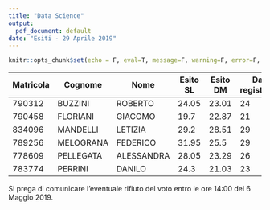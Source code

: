 ```yaml
---
title: "Data Science"
output:
  pdf_document: default
date: "Esiti - 29 Aprile 2019"
---
```


```r
knitr::opts_chunk$set(echo = F, eval=T, message=F, warning=F, error=F, comment=NA, cache=F, R.options=list(width=220))
```

| Matricola | Cognome | Nome | Esito SL | Esito DM | Da registare | 
|----|----|----|----|----|----|----|----|
| 790312 |	BUZZINI |	ROBERTO |  24.05 |  23.01 | 24 |
| 790458 |	FLORIANI |	GIACOMO |  19.7 | 22.87 | 21 |
| 834096 |	MANDELLI |	LETIZIA | 29.2 |  28.51 | 29 |
| 789256 |	MELOGRANA |	FEDERICO | 31.95 | 25.5 | 29 |
| 778609 |	PELLEGATA |	ALESSANDRA | 28.05 |  23.29 | 26 |
| 783774 |	PERRINI |	DANILO | 24.3 | 21.03 | 23 |




Si prega di comunicare l’eventuale rifiuto del voto entro le ore 14:00 del 6 Maggio 2019. 
